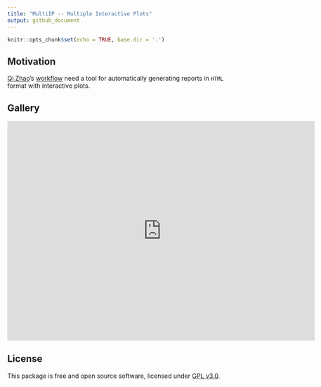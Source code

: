 ```yaml
---
title: "MultiIP -- Multiple Interactive Plots"
output: github_document
---
```


```r
knitr::opts_chunk$set(echo = TRUE, base.dir = '.')
```

## Motivation

[Qi Zhao](https://github.com/likelet)'s [workflow](git.oschina.net/likelet/workflow) need a tool for automatically generating reports in `HTML` format with interactive plots.

## Gallery
<iframe src="https://raw.githubusercontent.com/bioinformatist/multiIP/master/reporter.html" width="700px" height="500px" frameborder="0" scrolling="yes"></iframe>


## License

This package is free and open source software, licensed under [GPL v3.0](https://github.com/bioinformatist/multiIP/blob/master/LICENSE).